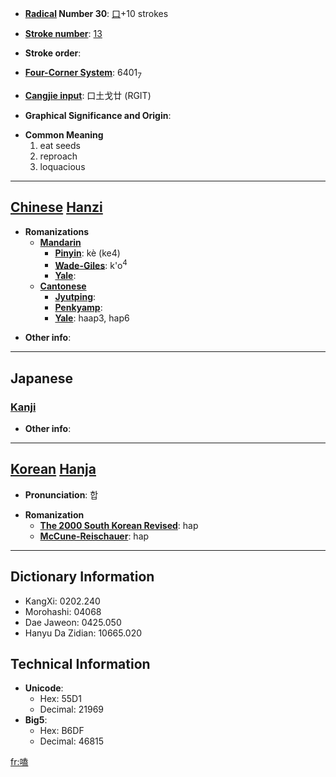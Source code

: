 * '''[[Wiktionary:Chinese radical index| Radical]] Number 30''': [[Wiktionary:Chinese radical index 口|口]]+10 strokes

* '''[[Wiktionary:Chinese total strokes index|Stroke number]]''': [[Wiktionary:Chinese total strokes index 13|13]]

* '''Stroke order''': 

* '''[[Wiktionary:Chinese four corner index|Four-Corner System]]''': 6401<sub>7</sub>

* '''[[Wiktionary:Chinese Cangjie index|Cangjie input]]''': 口土戈廿 (RGIT)

* '''Graphical Significance and Origin''': 

* '''Common Meaning'''
*#eat seeds
*# reproach
*# loquacious


----

== [[Chinese]] [[Hanzi]] ==

* '''Romanizations'''
** '''[[Mandarin]]'''
*** '''[[Pinyin]]''': kè (ke4)
*** '''[[Wade-Giles]]''': k'o<sup>4</sup>
*** '''[[Yale]]''': 
** '''[[Cantonese]]'''
*** '''[[Jyutping]]''':
*** '''[[Penkyamp]]''': 
*** '''[[Yale]]''': haap3, hap6

* '''Other info''': 

----

==Japanese==
===[[Kanji]]===
{{kanji|on readings=[[こう]] (kō)
|kun readings=[[おしやべり]] (oshiyaberi), [[あう]] (au), [[のむ]] (nomu), [[かたる]] (kataru)
}}

* '''Other info''':  

----

== [[Korean]] [[Hanja]] ==

* '''Pronunciation''': 합

* '''Romanization'''
** '''[[The 2000 South Korean Revised Romanization|The 2000 South Korean Revised]]''': hap
** '''[[McCune-Reischauer]]''': hap

----

== Dictionary Information ==

* KangXi: 0202.240
* Morohashi: 04068
* Dae Jaweon: 0425.050
* Hanyu Da Zidian: 10665.020

== Technical Information ==

* '''Unicode''':
** Hex: 55D1
** Decimal: 21969
* '''Big5''':
** Hex: B6DF
** Decimal: 46815

[[fr:嗑]]